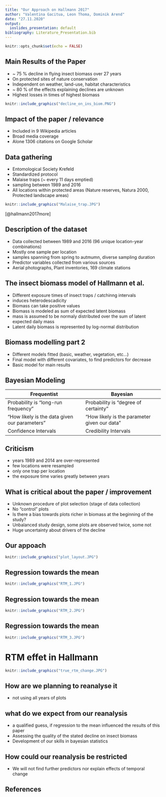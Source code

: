 ```yaml
---
title: "Our Approach on Hallmann 2017"
author: "Valentina Gacitua, Leon Thoma, Dominik Arend"
date: "27.11.2020"
output:
  ioslides_presentation: default
bibliography: Literature_Presentation.bib
---
```


```r
knitr::opts_chunk$set(echo = FALSE)
```

## Main Results of the Paper
* ~ 75 % decline in flying insect biomass over 27 years
* On protected sites of nature conservation
* Independent on weather, land-use, habitat characteristics
* ~ 80 % of the effects explaining declines are unknown
* Highest losses in times of highest biomass

```r
knitr::include_graphics("decline_on_ins_biom.PNG")
```


## Impact of the paper / relevance
* Included in 9 Wikipedia articles
* Broad media coverage
* Alone 1306 citations on Google Scholar

## Data gathering
* Entomological Society Krefeld
* Standardized protocol
* Malaise traps (~ every 11 days emptied)
* sampling between 1989 and 2016
* All locations within protected areas (Nature reserves, Natura 2000, Protected landscape areas)

```r
knitr::include_graphics("Malaise_trap.JPG")
```
[@hallmann2017more]

## Description of the dataset
* Data collected between 1989 and 2016 (96 unique location-year combinations)
* Mostly one sample per location
* samples spanning from spring to autmumn, diverse sampling duration
* Predictor variables collected from various sources
 + Aerial photographs, Plant inventories, 169 climate stations

## The insect biomass model of Hallmann et al.
* Different exposure times of insect traps / catchinng intervals
+ induces heterodescadicity
* Biomass can take positive values
* Biomass is modeled as sum of expected latent biomass
+ mass is assumed to be normaly distributed over the sum of latent expected daily mass
+ Latent daily biomass is represented by log-normal distribution

## Biomass modelling part 2
* Different models fitted (basic, weather, vegetation, etc...)
* Final model with different covariates, to find predictors for decrease
* Basic model for main results

## Bayesian Modeling
| Frequentist | Bayesian |
| ---- | ---- |
| Probability is "long-run frequency" | Probability is "degree of certainty" |
| "How likely is the data given our parameters" | "How likely is the parameter given our data" |
| Confidence Intervals | Credibility Intervals |

## Criticism
* years 1989 and 2014 are over-represented
* few locations were resampled
* only one trap per location
* the exposure time varies greatly between years


## What is critical about the paper / improvement
* Unknown procedure of plot selection (stage of data collection)
* No "control" plots
* Is there a bias towards plots richer in biomass at the beginning of the study?
* Unbalanced study design, some plots are observed twice, some not
* Huge uncertainty about drivers of the decline

## Our appoach

```r
knitr::include_graphics("plot_layout.JPG")
```

## Regression towards the mean

```r
knitr::include_graphics("RTM_1.JPG")
```

## Regression towards the mean

```r
knitr::include_graphics("RTM_2.JPG")
```


## Regression towards the mean

```r
knitr::include_graphics("RTM_3.JPG")
```

# RTM effet in Hallmann

```r
knitr::include_graphics("true_rtm_change.JPG")
```



## How are we planning to reanalyse it
* not using all years of plots


## what do we expect from our reanalysis
* a qualified guess, if regression to the mean influenced the results of this paper
* Assessing the quality of the stated decline on insect biomass
* Development of our skills in bayesian statistics

## How could our reanalysis be restricted
* We will not find further predictors nor explain effects of temporal change


## References


